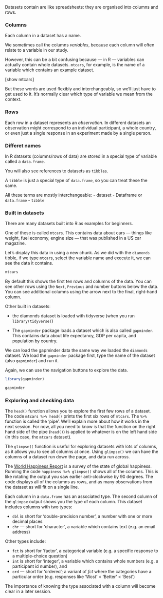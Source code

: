 
Datasets contain are like spreadsheets: they are organised into columns and rows.


### Columns

Each column in a dataset has a name.

We sometimes call the columns *variables*, because each column will often relate to
a variable in our study.

However, this can be a bit confusing because --- in R --- variables can actually contain whole datasets.
`mtcars`, for example, is the name of a variable which contains an example dataset.

[show mtcars]

But these words are used flexibly and interchangeably, so we'll just have to get used to it.
It's normally clear which type of variable we mean from the context.


### Rows

Each row in a dataset represents an *observation*. In different datasets an observation might correspond to an individual participant, a whole country, or even just a single response in an experiment made by a single person.


### Differet names

In R datasets (columns/rows of data) are stored in a special type of variable called a
`data.frame`.  

You will also see references to datasets as `tibbles`.

A `tibble` is just a special type of `data.frame`, so you can treat these the same.

All these terms are mostly interchangeable:
- dataset
- Dataframe or `data.frame`
- `tibble`


### Built in datasets

There are many datasets built into R as examples for beginners.

One of these is called `mtcars`. This contains data about cars --- things like weight, fuel economy, engine size --- that was published in a US car magazine.

Let's display this data in using a new chunk. As we did with the `diamonds` tibble, if we
type `mtcars`, select the variable name and execute it, we can see the data it contains.

```r
mtcars
```


By default this shows the first ten rows and columns of the data. You can see other rows using the `Next`,
`Previous` and number buttons below the data. You can see additional columns using the arrow next to the final,
right-hand column.


Other built in datasets:

- the diamonds dataset is loaded with tidyverse (when you run `library(tidyverse)`)

- The `gapminder` package loads a dataset which is also called `gapminder`. This contains data about life expectancy, GDP per capita, and population by country.

We can load the gapminder data the same way we loaded the `diamonds` dataset.
We load the `gapminder` package first, type the name of the dataset (also
`gapminder`) and run it.

Again, we can use the navigation buttons to explore the data.


```r
library(gapminder)

gapminder
```





### Exploring and checking data


The `head()` function allows you to explore the first few rows of a dataset. The code `mtcars %>% head()` prints the
first six rows of `mtcars`. The `%>%` function is called the 'pipe'. We'll explain more about how it works in the next
session. For now, all you need to know is that the function on the right hand side of the pipe (`head()`) is applied to
whatever is on the left hand side (in this case, the `mtcars` dataset).

The `glimpse()` function is useful for exploring datasets with lots of columns, as it allows you to see all columns at
once. Using `glimpse()` we can have the columns of a dataset run down the page, and data run across.

The [World Happiness Report](https://www.kaggle.com/ajaypalsinghlo/world-happiness-report-2021) is a survey of the state
of global happiness. Running the code `happiness %>% glimpse()` shows all of the columns. This is like rotating the
output you saw earlier anti-clockwise by 90 degrees. The code displays all of the columns as rows, and as many
observations from the dataset as will fit on a single line.

Each column in a `data.frame` has an associated type. The second column of the `glimpse` output shows you the type of each column. This dataset includes columns with two types:

* `dbl` is short for 'double-precision number', a number with one or more decimal places
* `chr` — short for 'character', a variable which contains text (e.g. an email address)

Other types include:

* `fct` is short for 'factor', a categorical variable (e.g. a specific response to a multiple-choice question)
* `int` is short for 'integer', a variable which contains whole numbers (e.g. a participant id number), and
* `ord` — short for 'ordered'; a variant of *fct* where the categories have a particular order (e.g. responses like 'Wost' < 'Better' < 'Best')

The importance of knowing the type associated with a column will become clear in a later session.
